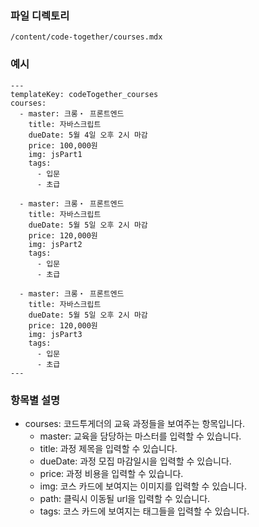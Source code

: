 ### 파일 디렉토리

`/content/code-together/courses.mdx`

### 예시

```
---
templateKey: codeTogether_courses
courses:
  - master: 크롱・ 프론트엔드
    title: 자바스크립트
    dueDate: 5월 4일 오후 2시 마감
    price: 100,000원
    img: jsPart1
    tags:
      - 입문
      - 초급

  - master: 크롱・ 프론트엔드
    title: 자바스크립트
    dueDate: 5월 5일 오후 2시 마감
    price: 120,000원
    img: jsPart2
    tags:
      - 입문
      - 초급

  - master: 크롱・ 프론트엔드
    title: 자바스크립트
    dueDate: 5월 5일 오후 2시 마감
    price: 120,000원
    img: jsPart3
    tags:
      - 입문
      - 초급
---
```

### 항목별 설명

- courses: 코드투게더의 교육 과정들을 보여주는 항목입니다.
  - master: 교육을 담당하는 마스터를 입력할 수 있습니다.
  - title: 과정 제목을 입력할 수 있습니다.
  - dueDate: 과정 모집 마감일시을 입력할 수 있습니다.
  - price: 과정 비용을 입력할 수 있습니다.
  - img: 코스 카드에 보여지는 이미지를 입력할 수 있습니다.
  - path: 클릭시 이동될 url을 입력할 수 있습니다.
  - tags: 코스 카드에 보여지는 태그들을 입력할 수 있습니다.
